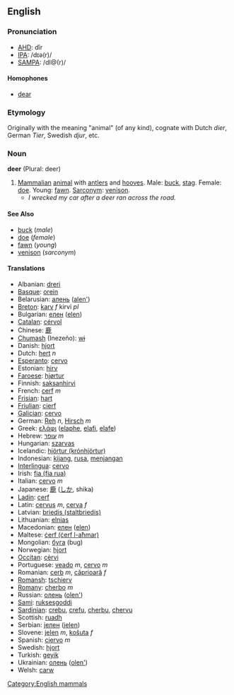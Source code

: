 ==English==

===Pronunciation===
*[[w:AHD|AHD]]: dîr
*[[w:IPA|IPA]]: /dɪə(r)/
*[[w:SAMPA|SAMPA]]: /dI@(r)/

====Homophones====
*[[dear]]

=== Etymology ===
Originally with the meaning "animal" (of any kind), cognate with Dutch ''dier'', German ''Tier'', Swedish ''djur'', etc.

=== Noun ===
'''deer''' (Plural: deer)

# [[Mammalian]] [[animal]] with [[antler]]s and [[hoof|hooves]]. Male: [[buck]], [[stag]]. Female: [[doe]]. Young: [[fawn]]. [[Sarconym]]: [[venison]].
#*''I wrecked my car after a deer ran across the road.''

====See Also====
*[[buck]] (''male'')
*[[doe]] (''female'')
*[[fawn]] (''young'')
*[[venison]] (''sarconym'')

====Translations====
*Albanian: [[dreri]]
*[[Basque]]: [[orein]]
*Belarusian: [[алень]] ([[alen']])
*[[Breton]]: [[karv]] ''f'' kirvi ''pl''
*Bulgarian: [[елен]] ([[elen]])
*[[Catalan]]: [[cérvol]]
*Chinese: [[鹿]]
*[[Chumash]] (Inezeño): [[wɨ]]
*Danish: [[hjort]]
*Dutch: [[hert]] ''n''
*[[Esperanto]]: [[cervo]]
*Estonian: [[hirv]]
*[[Faroese]]: [[hjørtur]]
*Finnish: [[saksanhirvi]]
*French: [[cerf]] ''m''
*[[Frisian]]: [[hart]]
*[[Friulian]]: [[cierf]]
*[[Galician]]: [[cervo]]
*German: [[Reh]] ''n'', [[Hirsch]] ''m''
*Greek: [[ελάφι]] '' '' ([[elaphe]], [[elafi]], [[elafe]])
*Hebrew: [[עופר]] ''m''
*Hungarian: [[szarvas]]
*Icelandic: [[hjörtur (krónhjörtur)]]
*Indonesian: [[kijang]], [[rusa]], [[menjangan]]
*[[Interlingua]]: [[cervo]]
*Irish: [[fia (fia rua)]]
*Italian: [[cervo]] ''m''
*Japanese: [[鹿]] ([[しか]], shika)
*[[Ladin]]: [[cerf]]
*Latin: [[cervus]] ''m'', [[cerva]] ''f''
*Latvian: [[briedis (staltbriedis)]]
*Lithuanian: [[elnias]]
*Macedonian: [[елен]] ([[elen]])
*Maltese: [[ċerf (ċerf l-aħmar)]]
*Mongolian: [[буга]] (bug)
*Norwegian: [[hjort]]
*[[Occitan]]: [[cèrvi]]
*Portuguese: [[veado]] ''m'', [[cervo]] ''m''
*Romanian: [[cerb]] ''m'', [[căprioară]] ''f''
*[[Romansh]]: [[tschierv]]
*[[Romany]]: [[cherbo]] ''m''
*Russian: [[олень]] ([[olеn']]) '' ''
*[[Sami]]: [[ruksesgoddi]]
*[[Sardinian]]: [[crebu]], [[crefu]], [[cherbu]], [[chervu]]
*Scottish: [[ruadh]]
*Serbian: [[jелен]] ([[jelen]])
*Slovene: [[jelen]] ''m'', [[košuta]] ''f''
*Spanish: [[ciervo]] ''m''
*Swedish: [[hjort]]
*Turkish: [[geyik]]
*Ukrainian: [[олень]] ([[olen']])
*Welsh: [[carw]]

[[Category:English mammals]]